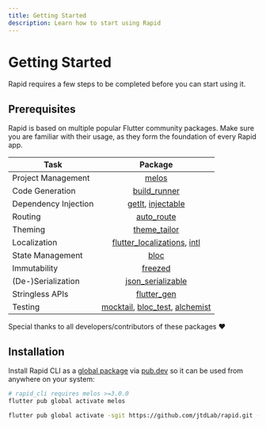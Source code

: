 ```yaml
---
title: Getting Started
description: Learn how to start using Rapid
---
```


# Getting Started

Rapid requires a few steps to be completed before you can start using it.

## Prerequisites

Rapid is based on multiple popular Flutter community packages. Make sure you are familiar with their usage, as they form the foundation of every Rapid app.

| Task                    |                                                                         Package                                                                          |
| ----------------------- | :------------------------------------------------------------------------------------------------------------------------------------------------------: |
| Project Management      |                                                         [melos](https://pub.dev/packages/melos)                                                          |
| Code Generation         |                                                  [build_runner](https://pub.dev/packages/build_runner)                                                   |
| Dependency Injection    |                               [getIt](https://pub.dev/packages/get_it), [injectable](https://pub.dev/packages/injectable)                                |
| Routing                 |                                                    [auto_route](https://pub.dev/packages/auto_route)                                                     |
| Theming                 |                                                  [theme_tailor](https://pub.dev/packages/theme_tailor)                                                   |
| Localization            | [flutter_localizations](https://docs.flutter.dev/development/accessibility-and-localization/internationalization), [intl](https://pub.dev/packages/intl) |
| State Management        |                                                          [bloc](https://pub.dev/packages/bloc)                                                           |
| Immutability            |                                                       [freezed](https://pub.dev/packages/freezed)                                                        |
| (De-)Serialization      |                                             [json_serializable](https://pub.dev/packages/json_serializable)                                              |                                                       |
| Stringless APIs         |                                                   [flutter_gen](https://pub.dev/packages/flutter_gen)                                                    |
| Testing                 |                              [mocktail](https://pub.dev/packages/mocktail), [bloc_test](https://pub.dev/packages/bloc_test), [alchemist](https://pub.dev/packages/alchemist)                              |

Special thanks to all developers/contributors of these packages ❤️

## Installation

Install Rapid CLI as a
[global package](https://dart.dev/tools/pub/cmd/pub-global#running-a-script-from-your-path)
via [pub.dev](https://pub.dev/) so it can be used from anywhere on your system:

```bash
# rapid_cli requires melos >=3.0.0
flutter pub global activate melos
```

```bash
flutter pub global activate -sgit https://github.com/jtdLab/rapid.git --git-path packages/rapid_cli/
```
